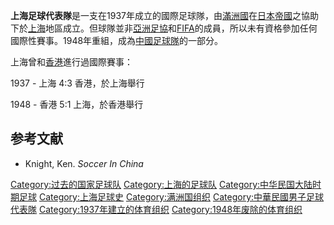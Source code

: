 {{distinguish|上海足球队}}
{{Infobox National football team
|Name = 上海足球代表隊
|Badge =
|Nickname = 
|Association = 沒有
|Coach = 
|Most caps = 
|Top scorer = 
|FIFA Trigramme = 沒有
|Home Stadium = 
|First game = 上海 4 : 3 [[File:Flag_of_Hong_Kong_1959.svg|20px]]<br />（1937年上海
|Largest win = 上海 4 : 3 [[File:Flag_of_Hong_Kong_1959.svg|20px]]<br />（1937年上海）
|Largest loss = 香港 [[File:Flag_of_Hong_Kong_1959.svg|20px]] 5 : 1  上海<br />（1948年香港
|Regional name = 
|Regional cup apps = 
|Regional cup first = 
|Regional cup best = 
}}

'''上海足球代表隊'''是一支在1937年成立的國際足球隊，由[[滿洲國|滿洲國]]在[[日本帝國|日本帝國]]之協助下於[[上海|上海]]地區成立。但球隊並非[[亞洲足協|亞洲足協]]和[[FIFA|FIFA]]的成員，所以未有資格參加任何國際性賽事。1948年重組，成為[[中華台北男子足球代表隊#歷史|中國足球隊]]的一部分。

上海曾和[[香港國家足球隊|香港]]進行過國際賽事：

1937 - 上海 4:3 香港，於上海舉行

1948 - 香港 5:1 上海，於香港舉行

== 参考文献 ==
{{Reflist}}
* Knight, Ken. ''Soccer In China''

[[Category:过去的国家足球队|Category:过去的国家足球队]]
[[Category:上海的足球队|Category:上海的足球队]]
[[Category:中华民国大陆时期足球|Category:中华民国大陆时期足球]]
[[Category:上海足球史|Category:上海足球史]]
[[Category:满洲国组织|Category:满洲国组织]]
[[Category:中華民國男子足球代表隊|Category:中華民國男子足球代表隊]]
[[Category:1937年建立的体育组织|Category:1937年建立的体育组织]]
[[Category:1948年废除的体育组织|Category:1948年废除的体育组织]]